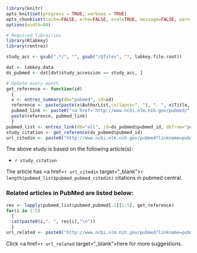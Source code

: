 ```r
library(knitr)
opts_knit$set(progress = TRUE, verbose = TRUE)
opts_chunk$set(cache=FALSE, echo=FALSE, eval=TRUE, message=FALSE, warning=FALSE, error=TRUE, dev="png", fig.width=6, fig.height=4, dpi=100, autodep=FALSE)
options(width=80)
```
```r
# Required librairies
library(Rlabkey)
library(rentrez)
```

```r
study_acc <- gsub(".*/", "", gsub("/@files", "", labkey.file.root))

dat <- labkey.data
ds_pubmed <- dat[dat$study_accession == study_acc, ]
```

```r
# Update every month
get_reference <- function(id)
  {
  x <- entrez_summary(db="pubmed", id=id)
  reference <- paste(paste(x$AuthorList,collapse=", "), ". ", x$Title, " *", x$Source, "* ", x$Volume, "(", x$Issue, "), ", x$PubDate, ".", sep="")
  pubmed_link <- paste0("<a href='http://www.ncbi.nlm.nih.gov/pubmed/", id,"' target='_blank'>", "PMID:", id,"</a>")
  paste(reference, pubmed_link)
  }
pubmed_list <- entrez_link(db="all", id=ds_pubmed$pubmed_id, dbfrom="pubmed")
study_citation <- get_reference(ds_pubmed$pubmed_id)
url_citedin <- paste0("http://www.ncbi.nlm.nih.gov/pubmed?linkname=pubmed_pubmed_citedin&from_uid=", ds_pubmed$pubmed_id)
```
The above study is based on the following article(s): 



* `r study_citation`

The article has <a href=`r url_citedin` target="_blank">`r length(pubmed_list$pubmed_pubmed_citedin)` citations</a> in pubmed central. 

### Related articles in PubMed are listed below:

```r
res <- lapply(pubmed_list$pubmed_pubmed[-1][1:5], get_reference)
for(i in 1:5)
  {
  cat(paste0(i,". ", res[i],"\n"))
  }
url_related <- paste0("http://www.ncbi.nlm.nih.gov/pubmed?linkname=pubmed_pubmed&from_uid=", ds_pubmed$pubmed_id)
```
Click <a href=`r url_related` target="_blank">here</a> for more suggestions.
